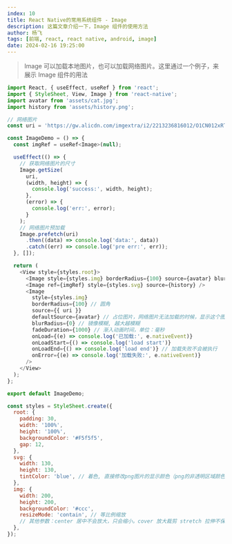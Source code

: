 ```yaml
---
index: 10
title: React Native的常用系统组件 - Image
description: 这篇文章介绍一下，Image 组件的使用方法
author: 杨飞
tags: [前端, react, react native, android, image]
date: 2024-02-16 19:25:00
---
```


> Image 可以加载本地图片，也可以加载网络图片。这里通过一个例子，来展示 Image 组件的用法

```javascript
import React, { useEffect, useRef } from 'react';
import { StyleSheet, View, Image } from 'react-native';
import avatar from 'assets/cat.jpg';
import history from 'assets/history.png';

// 网络图片
const uri = 'https://gw.alicdn.com/imgextra/i2/2213236816012/O1CN012xRT3C1uHXtz3M6Q3_!!2213236816012.png_.webp';

const ImageDemo = () => {
  const imgRef = useRef<Image>(null);

  useEffect(() => {
    // 获取网络图片的尺寸
    Image.getSize(
      uri,
      (width, height) => {
        console.log('success:', width, height);
      },
      (error) => {
        console.log('err:', error);
      }
    );
    // 网络图片预加载
    Image.prefetch(uri)
      .then((data) => console.log('data:', data))
      .catch((err) => console.log('pre err:', err));
  }, []);

  return (
    <View style={styles.root}>
      <Image style={styles.img} borderRadius={100} source={avatar} blurRadius={0} />
      <Image ref={imgRef} style={styles.svg} source={history} />
      <Image
        style={styles.img}
        borderRadius={100} // 圆角
        source={{ uri }}
        defaultSource={avatar} // 占位图片，网络图片无法加载的时候，显示这个图片
        blurRadius={0} // 镜像模糊, 越大越模糊
        fadeDuration={1000} // 渐入动画时间，单位：毫秒
        onLoad={(e) => console.log('已加载:', e.nativeEvent)}
        onLoadStart={() => console.log('load start')}
        onLoadEnd={() => console.log('load end')} // 加载失败不会被执行
        onError={(e) => console.log('加载失败:', e.nativeEvent)}
      />
    </View>
  );
};

export default ImageDemo;

const styles = StyleSheet.create({
  root: {
    padding: 30,
    width: '100%',
    height: '100%',
    backgroundColor: '#F5f5f5',
    gap: 12,
  },
  svg: {
    width: 130,
    height: 130,
    tintColor: 'blue', // 着色, 直接修改png图片的显示颜色（png的非透明区域颜色被修改）
  },
  img: {
    width: 200,
    height: 200,
    backgroundColor: '#ccc',
    resizeMode: 'contain', // 等比例缩放
    // 其他参数：center 居中不会放大，只会缩小。cover 放大裁剪 stretch 拉伸不保持比例 repeat 重复平铺
  },
});
```
